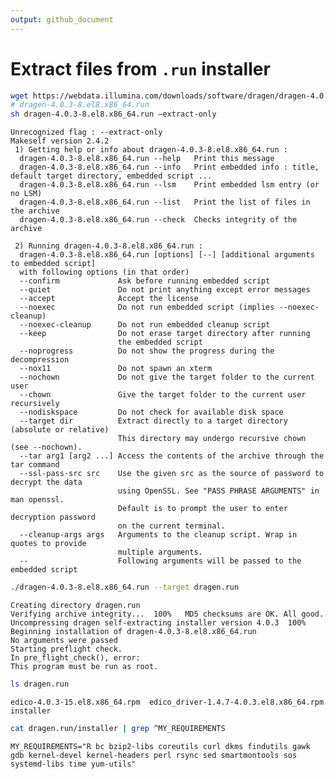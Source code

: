 ```yaml
---
output: github_document
---
```


# Extract files from  `.run` installer

```bash
wget https://webdata.illumina.com/downloads/software/dragen/dragen-4.0.3-8.el8.x86_64.run
# dragen-4.0.3-8.el8.x86_64.run
sh dragen-4.0.3-8.el8.x86_64.run –extract-only
```
```{eval=FALSE}
Unrecognized flag : --extract-only
Makeself version 2.4.2
 1) Getting help or info about dragen-4.0.3-8.el8.x86_64.run :
  dragen-4.0.3-8.el8.x86_64.run --help   Print this message
  dragen-4.0.3-8.el8.x86_64.run --info   Print embedded info : title, default target directory, embedded script ...
  dragen-4.0.3-8.el8.x86_64.run --lsm    Print embedded lsm entry (or no LSM)
  dragen-4.0.3-8.el8.x86_64.run --list   Print the list of files in the archive
  dragen-4.0.3-8.el8.x86_64.run --check  Checks integrity of the archive

 2) Running dragen-4.0.3-8.el8.x86_64.run :
  dragen-4.0.3-8.el8.x86_64.run [options] [--] [additional arguments to embedded script]
  with following options (in that order)
  --confirm             Ask before running embedded script
  --quiet               Do not print anything except error messages
  --accept              Accept the license
  --noexec              Do not run embedded script (implies --noexec-cleanup)
  --noexec-cleanup      Do not run embedded cleanup script
  --keep                Do not erase target directory after running
                        the embedded script
  --noprogress          Do not show the progress during the decompression
  --nox11               Do not spawn an xterm
  --nochown             Do not give the target folder to the current user
  --chown               Give the target folder to the current user recursively
  --nodiskspace         Do not check for available disk space
  --target dir          Extract directly to a target directory (absolute or relative)
                        This directory may undergo recursive chown (see --nochown).
  --tar arg1 [arg2 ...] Access the contents of the archive through the tar command
  --ssl-pass-src src    Use the given src as the source of password to decrypt the data
                        using OpenSSL. See "PASS PHRASE ARGUMENTS" in man openssl.
                        Default is to prompt the user to enter decryption password
                        on the current terminal.
  --cleanup-args args   Arguments to the cleanup script. Wrap in quotes to provide
                        multiple arguments.
  --                    Following arguments will be passed to the embedded script

```


```bash
./dragen-4.0.3-8.el8.x86_64.run --target dragen.run
```
```
Creating directory dragen.run
Verifying archive integrity...  100%   MD5 checksums are OK. All good.
Uncompressing dragen self-extracting installer version 4.0.3  100%  
Beginning installation of dragen-4.0.3-8.el8.x86_64.run
No arguments were passed
Starting preflight check.
In pre_flight_check(), error:
This program must be run as root.

```
```bash
ls dragen.run
```

```
edico-4.0.3-15.el8.x86_64.rpm  edico_driver-1.4.7-4.0.3.el8.x86_64.rpm  installer

```

```bash
cat dragen.run/installer | grep ^MY_REQUIREMENTS
```

```
MY_REQUIREMENTS="R bc bzip2-libs coreutils curl dkms findutils gawk gdb kernel-devel kernel-headers perl rsync sed smartmontools sos systemd-libs time yum-utils"
```
